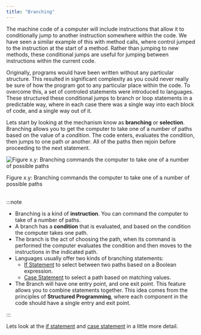 ```yaml
---
title: "Branching"
---
```


The machine code of a computer will include instructions that allow it to conditionally jump to another instruction somewhere within the code. We have seen a similar example of this with method calls, where control jumped to the instruction at the start of a method. Rather than jumping to new methods, these conditional jumps are useful for jumping between instructions within the current code.

Originally, programs would have been written without any particular structure. This resulted in significant complexity as you could never really be sure of how the program got to any particular place within the code. To overcome this, a set of controled statements were introduced to languages. These structured these conditional jumps to branch or loop statements in a predictable way, where in each case there was a single way into each block of code, and a single way out of it.

Lets start by looking at the mechanism know as **branching** or **selection**. Branching allows you to get the computer to take one of a number of paths based on the value of a *condition*. The code enters, evaluates the condition, then jumps to one path or another. All of the paths then rejoin before proceeding to the next statement.

<a id="FigureBranching"></a>

![Figure x.y: Branching commands the computer to take one of a number of possible paths](./images/branching.png "Branching commands the computer to take one of a number of possible paths")
<div class="caption"><span class="caption-figure-nbr">Figure x.y: </span>Branching commands the computer to take one of a number of possible paths</div><br/>

:::note

- Branching is a kind of **instruction**. You can command the computer to take of a number of paths.
- A branch has a **condition** that is evaluated, and based on the condition the computer takes one path.
- The branch is the act of choosing the path, when its command is performed the computer evaluates the condition and then moves to the instructions in the indicated path.
- Languages usually offer two kinds of branching statements:
  - [If Statement](../03-1-if) to select between two paths based on a Boolean expression.
  - [Case Statement](../03-2-case) to select a path based on matching values.
- The Branch will have one entry point, and one exit point. This feature allows you to combine statements together. This idea comes from the principles of **Structured Programming**, where each component in the code should have a single entry and exit point.

:::

Lets look at the [if statement](../03-1-if) and [case statement](../03-2-case) in a little more detail.
